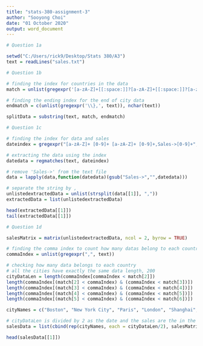 ---
title: "stats-380-assignment-3"
author: "Sooyong Choi"
date: "01 October 2020"
output: word_document
---

```{r}
# Question 1a

setwd("C:/Users/rick9/Desktop/Stats 380/A3")
text = readLines("sales.txt")

```

```{r}
# Question 1b

# finding the index for countries in the data
match = unlist(gregexpr('[a-zA-Z]+[[:space:]]?[a-zA-Z]+[[:space:]]?[a-zA-Z]+->\\{', text))

# finding the ending index for the end of city data
endmatch = c(unlist(gregexpr('\\},', text)), nchar(text))

splitData = substring(text, match, endmatch)

```

```{r}
# Question 1c

# finding the index for data and sales
dateindex = gregexpr("[a-zA-Z]+ [0-9]+ [a-zA-Z]+ [0-9]+,Sales->[0-9]+", text)

# extracting the data using the index 
datedata = regmatches(text, dateindex)

# remove 'Sales->' from the text file
data = lapply(data,function(datedata)(gsub("Sales->","",datedata)))

# separate the string by ,
unlistedextractedData = unlist(strsplit(data[[1]], ","))
extractedData = list(unlistedextractedData)

head(extractedData[[1]])
tail(extractedData[[1]])

```

```{r}
# Question 1d

salesMatrix = matrix(unlistedextractedData, ncol = 2, byrow = TRUE)

# finding the comma index to count how many datas belong to each country
commaIndex = unlist(gregexpr(",", text))

# checking how many data belongs to each country
# all the cities have exactly the same data length, 200
cityDataLen = length(commaIndex[commaIndex < match[2]])
length(commaIndex[(match[2] < commaIndex) & (commaIndex < match[3])])
length(commaIndex[(match[3] < commaIndex) & (commaIndex < match[4])])
length(commaIndex[(match[4] < commaIndex) & (commaIndex < match[5])])
length(commaIndex[(match[5] < commaIndex) & (commaIndex < match[6])])

cityNames = c("Boston", "New York City", "Paris", "London", "Shanghai", "Tokyo")

# cityDataLen is divided by 2 as the date and the sales are the in the same row
salesData = list(cbind(rep(cityNames, each = cityDataLen/2), salesMatrix))

head(salesData[[1]])
```


